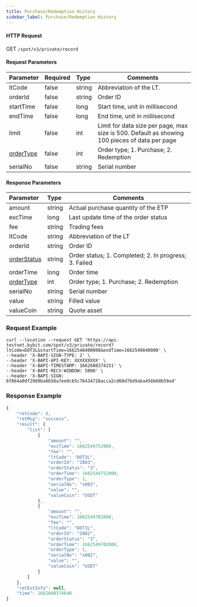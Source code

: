```yaml
---
title: Purchase/Redemption History
sidebar_label: Purchase/Redemption History
---
```



#### HTTP Request
GET <code>/spot/v3/private/record</code>

#### Request Parameters
| Parameter | Required | Type | Comments|
|:----- |:-------|:-----|------ |
|ltCode|false|string|Abbreviation of the LT.|
|orderId|false|string|Order ID|
|startTime|false|long|Start time, unit in millisecond|
|endTime|false|long|End time, unit in millisecond|
|limit|false|int|Limit for data size per page, max size is 500. Default as showing 100 pieces of data per page|
|<a href="#lt-order-type-ordertype">orderType</a>|false|int|Order type; 1. Purchase; 2. Redemption|
|serialNo|false|string|Serial number|

#### Response Parameters
| Parameter | Type | Comments|
|:----- |:-----|----- |
|amount|string|Actual purchase quantity of the ETP|
|excTime|long|Last update time of the order status|
|fee|string|Trading fees|
|ltCode|string|Abbreviation of the LT|
|orderId|string|Order ID|
|<a href="#lt-order-status-orderstatus">orderStatus</a>|string|Order status; 1. Completed; 2. In progress; 3. Failed|
|orderTime|long|Order time|
|<a href="#lt-order-type-ordertype">orderType</a>|int|Order type; 1. Purchase; 2. Redemption|
|serialNo|string|Serial number|
|value|string|Filled value|
|valueCoin|string|Quote asset|

### Request Example

<Tabs>
<TabItem value="console" label="Console">

```http
curl --location --request GET 'https://api-testnet.bybit.com/spot/v3/private/record?ltCode=DOT3L&startTime=1662548400000&endTime=1662549840000' \
--header 'X-BAPI-SIGN-TYPE: 2' \
--header 'X-BAPI-API-KEY: XXXXXXXXX' \
--header 'X-BAPI-TIMESTAMP: 1662608374151' \
--header 'X-BAPI-RECV-WINDOW: 5000' \
--header 'X-BAPI-SIGN: 6f864a0df2989ba8b58a7ee0cb5c76434728acca2cd60d76d9aba456b60b59ad'
```

</TabItem>
</Tabs>

### Response Example

```javascript
{
    "retCode": 0,
    "retMsg": "success",
    "result": {
        "list": [
            {
                "amount": "",
                "excTime": 1662549752000,
                "fee": "",
                "ltCode": "DOT3L",
                "orderId": "2083",
                "orderStatus": "3",
                "orderTime": 1662549752000,
                "orderType": 1,
                "serialNo": "x003",
                "value": "",
                "valueCoin": "USDT"
            },
            {
                "amount": "",
                "excTime": 1662549702000,
                "fee": "",
                "ltCode": "DOT3L",
                "orderId": "2082",
                "orderStatus": "3",
                "orderTime": 1662549702000,
                "orderType": 1,
                "serialNo": "x002",
                "value": "",
                "valueCoin": "USDT"
            }
        ]
    },
    "retExtInfo": null,
    "time": 1662608374640
}
```

